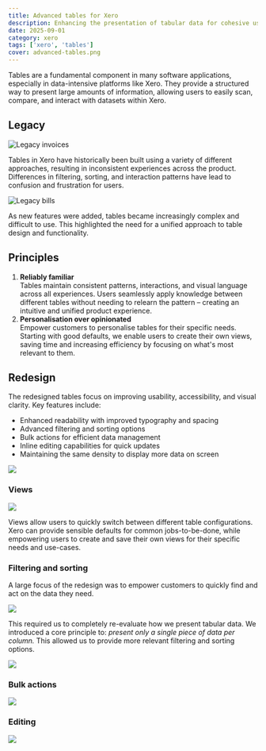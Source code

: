```yaml
---
title: Advanced tables for Xero
description: Enhancing the presentation of tabular data for cohesive user experiences.
date: 2025-09-01
category: xero
tags: ['xero', 'tables']
cover: advanced-tables.png
---
```


Tables are a fundamental component in many software applications, especially in data-intensive platforms like Xero. They provide a structured way to present large amounts of information, allowing users to easily scan, compare, and interact with datasets within Xero.

## Legacy

![Legacy invoices](legacy-invoices.png)

Tables in Xero have historically been built using a variety of different approaches, resulting in inconsistent experiences across the product. Differences in filtering, sorting, and interaction patterns have lead to confusion and frustration for users.

![Legacy bills](legacy-bills.png)

As new features were added, tables became increasingly complex and difficult to use. This highlighted the need for a unified approach to table design and functionality.


## Principles

1. **Reliably familiar**\
Tables maintain consistent patterns, interactions, and visual language across all experiences.
Users seamlessly apply knowledge between different tables without needing to relearn the pattern – creating an intuitive and unified product experience.
2. **Personalisation over opinionated**\
Empower customers to personalise tables for their specific needs. Starting with good defaults, we enable users to create their own views, saving time and increasing efficiency by focusing on what's most relevant to them.

## Redesign

The redesigned tables focus on improving usability, accessibility, and visual clarity. Key features include:
- Enhanced readability with improved typography and spacing
- Advanced filtering and sorting options
- Bulk actions for efficient data management
- Inline editing capabilities for quick updates
- Maintaining the same density to display more data on screen

![](invoices.png)

### Views

![](views.png)

Views allow users to quickly switch between different table configurations. Xero can provide sensible defaults for common jobs-to-be-done, while empowering users to create and save their own views for their specific needs and use-cases.

### Filtering and sorting

A large focus of the redesign was to empower customers to quickly find and act on the data they need. 

![](filter-pills.png)

This required us to completely re-evaluate how we present tabular data. We introduced a core principle to: *present only a single piece of data per column.*
This allowed us to provide more relevant filtering and sorting options.


![](filtering.png)

### Bulk actions

![](bulk-selection.png)


### Editing

![](editing.png)
